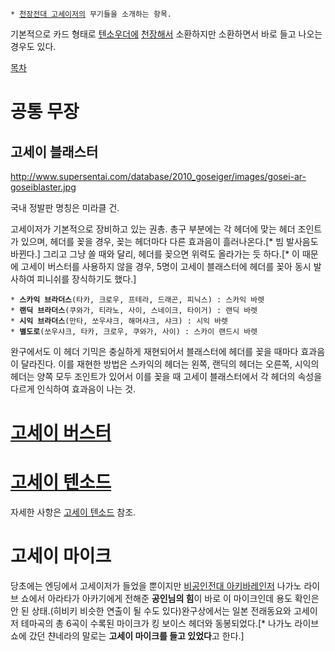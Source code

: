  * [[천장전대 고세이저]]의 무기들을 소개하는 항목.

기본적으로 카드 형태로 [[텐소우더]]에 [[천장]]해서 소환하지만 소환하면서 바로 들고 나오는 경우도 있다.

[[목차]]
= 공통 무장 =
== 고세이 블래스터 ==
http://www.supersentai.com/database/2010_goseiger/images/gosei-ar-goseiblaster.jpg

국내 정발판 명칭은 미라클 건.

고세이저가 기본적으로 장비하고 있는 권총. 총구 부분에는 각 헤더에 맞는 헤더 조인트가 있으며, 헤더를 꽂을 경우, 꽂는 헤더마다 다른 효과음이 흘러나온다.[* 빔 발사음도 바뀐다.] 그리고 그냥 쏠 때와 달리, 헤더를 꽂으면 위력도 올라가는 듯 하다.[* 이 때문에 고세이 버스터를 사용하지 않을 경우, 5명이 고세이 블래스터에 헤더를 꽂아 동시 발사하여 피니쉬를 장식하기도 했다.]

 * '''스카익 브라더스'''(타카, 크로우, 프테라, 드래곤, 피닉스) : 스카익 바렛
 * '''랜딕 브라더스'''(쿠와가, 티라노, 사이, 스네이크, 타이거) : 랜딕 바렛
 * '''시익 브라더스'''(만타, 쏘우샤크, 해머샤크, 샤크) : 시익 바렛
 * '''별도로'''(쏘우샤크, 타카, 크로우, 쿠와가, 사이) : 스카이 랜드시 바렛

완구에서도 이 헤더 기믹은 충실하게 재현되어서 블래스터에 헤더를 꽂을 때마다 효과음이 달라진다. 이를 재현한 방법은 스카익의 헤더는 왼쪽, 랜딕의 헤더는 오른쪽, 시익의 헤더는 양쪽 모두 조인트가 있어서 이를 꽂을 때 고세이 블래스터에서 각 헤더의 속성을 다르게 인식하여 효과음이 나는 것.

= [[고세이 버스터]] =

= [[고세이 텐소드]] =
자세한 사항은 [[고세이 텐소드]] 참조.

= 고세이 마이크 =
당초에는 엔딩에서 고세이저가 들었을 뿐이지만 [[비공인전대 아키바레인저]] 나가노 라이브 쇼에서 아라타가 아카기에게 전해준 '''공인님의 힘'''이 바로 이 마이크인데 용도 확인은 안 된 상태.(히비키 비슷한 연출이 될 수도 있다)완구상에서는 일본 전래동요와 고세이저 테마곡의 총 6곡이 수록된 마이크가 킹 보이스 헤더와 동봉되었다.[* 나가노 라이브 쇼에 갔던 챤네라의 말로는 '''고세이 마이크를 들고 있었다'''고 한다.]
